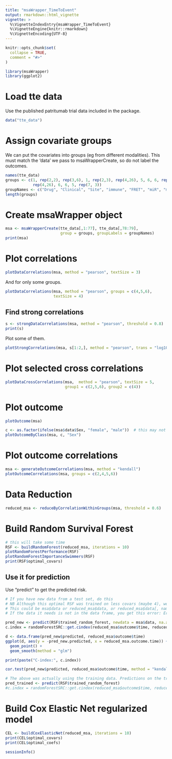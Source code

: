 ```yaml
---
title: "msaWrapper_TimeToEvent"
output: rmarkdown::html_vignette
vignette: >
  %\VignetteIndexEntry{msaWrapper_TimeToEvent}
  %\VignetteEngine{knitr::rmarkdown}
  %\VignetteEncoding{UTF-8}
---
```


```r
knitr::opts_chunk$set(
  collapse = TRUE,
  comment = "#>"
)
```

```r
library(msaWrapper)
library(ggplot2)
```

# Load tte data

Use the published patritumab trial data included in the package.

```r
data("tte_data")
```

# Assign covariate groups

We can put the covariates into groups (eg from different modalities). This must match the 'data' we pass to msaWrapperCreate, so do not label the outcomes.

```r
names(tte_data)
groups <- c(1, rep(2,2), rep(3,6), 1, rep(2,3), rep(4,26), 5, 6, 6, rep(7, 3),
            rep(4,26), 6, 6, 5, rep(7, 3))
groupNames <- c("Drug", "Clinical", "Site", "immune", "FRET", "miR", "missing")
length(groups)
```

# Create msaWrapper object

```r
msa <- msaWrapperCreate(tte_data[,1:77], tte_data[,78:79],
                        group = groups, groupLabels = groupNames)
print(msa)
```

# Plot correlations

```r
plotDataCorrelations(msa, method = "pearson", textSize = 3)
```

And for only some groups.

```r
plotDataCorrelations(msa, method = "pearson", groups = c(4,5,6),
                     textSize = 4)
```

## Find strong correlations

```r
s <- strongDataCorrelations(msa, method = "pearson", threshold = 0.8)
print(s)
```

Plot some of them.

```r
plotStrongCorrelations(msa, s[1:2,], method = "pearson", trans = "log10")
```

# Plot selected cross correlations

```r
plotDataCrossCorrelations(msa,  method = "pearson", textSize = 5,
                          group1 = c(2,5,6), group2 = c(4))
```

# Plot outcome

```r
plotOutcome(msa)
```

```r
c <- as.factor(ifelse(msa$data$Sex, "female", "male"))  # this may not be right way around.
plotOutcomeByClass(msa, c, "Sex")
```

# Plot outcome correlations

```r
msa <- generateOutcomeCorrelations(msa, method = "kendall")
plotOutcomeCorrelations(msa, groups = c(2,4,5,6))
```

# Data Reduction

```r
reduced_msa <- reduceByCorrelationWithinGroups(msa, threshold = 0.6)
```

# Build Random Survival Forest

```r
# this will take some time
RSF <- buildRandomForest(reduced_msa, iterations = 10)
plotRandomForestPerformance(RSF)
plotRandomForestImportanceSwimmers(RSF)
print(RSF$optimal_covars)
```

## Use it for prediction

Use "predict" to get the predicted risk.

```r

# If you have new data from a test set, do this
# NB Although this optimal RSF was trained on less covars (maybe 4), we can give it the full data set and it will select the cols
# This could be msa$data or reduced_msa$data, or reduced_msa$data[, names(reduced_msa$data) %in% RSF$optimal_covars ]
# If the data it needs is not in the data frame, you get this error: Error in `[.data.frame`(newdata, , xvar.names, drop = FALSE) :  undefined columns selected

pred_new <- predict(RSF$trained_random_forest, newdata = msa$data, na.action = "na.impute")
c.index = randomForestSRC::get.cindex(reduced_msa$outcome$time, reduced_msa$outcome$event, -pred_new$predicted)

d <- data.frame(pred_new$predicted, reduced_msa$outcome$time)
ggplot(d, aes(y = -pred_new.predicted, x = reduced_msa.outcome.time)) +
  geom_point() + 
  geom_smooth(method = "glm")

print(paste("C-index:", c.index))

cor.test(pred_new$predicted, reduced_msa$outcome$time, method = "kendall")

# The above was actually using the training data. Predictions on the training data can be found simply with...
pred_trained <- predict(RSF$trained_random_forest)
#c.index = randomForestSRC::get.cindex(reduced_msa$outcome$time, reduced_msa$outcome$event, -pred_trained$predicted)  # Somehow may have different numbers of outcomes, this dataset has NA outcomes?

```

# Build Cox Elastic Net regularized model

```r
CEL <- buildCoxElasticNet(reduced_msa, iterations = 10)
print(CEL$optimal_covars)
print(CEL$optimal_coefs)
```

```r
sessionInfo()
```
